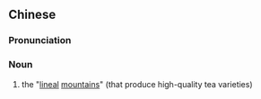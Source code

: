 ==Chinese==
{{zh-forms}}

===Pronunciation===
{{zh-pron
|m=zhèngshān
|cat=n
}}

===Noun===
{{zh-noun}}

# the "[[lineal]] [[mountain]]s" (that produce high-quality tea varieties)